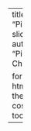 ---
title: "Pierre's slides"
author: "Pierre Chanial"

format:
  html:
    theme: cosmo
    toc: true
---